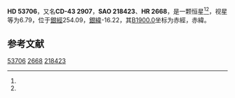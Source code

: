 {{Starbox begin
| name = HD 53706
}}
{{Starbox observe
| epoch = [[J2000.0|J2000.0]]
| constell = {{星座名待查}}<ref name=SIMBAD>{{cite web
 | url=http://simbad.u-strasbg.fr/simbad/sim-id?Ident=HR+2668
 | title=Pulsating variable Star
 | publisher=Centre de Données astronomiques de Strasbourg
 | work=SIMBAD
 | accessdate=2012-07-13
 | archive-date=2016-03-19
 | archive-url=https://web.archive.org/web/20160319043245/http://simbad.u-strasbg.fr/simbad/sim-id?Ident=HR+2668
 | dead-url=no
 }}</ref><ref name=DATA>{{cite web
 | url=http://vizier.u-strasbg.fr/viz-bin/VizieR-5?-out.add=.&-source=5050&-corr=PK=HR&-out.max=9999&HR=2668
 | title=VizieR Detailed Page
 | accessdate=2012-07-13
 | archive-date=2016-03-05
 | archive-url=https://web.archive.org/web/20160305002439/http://vizier.u-strasbg.fr/viz-bin/VizieR-5?-out.add=.&-source=5050&-corr=PK=HR&-out.max=9999&HR=2668
 | dead-url=no
 }}</ref>
| 星官 = 
| ra = {{RA|7|3|58.8}}<ref name=SIMBAD /><ref name=DATA />
| dec = {{DEC|-43|36|42}}<ref name=SIMBAD /><ref name=DATA />
| appmag_v = 6.79<ref name=SIMBAD /><ref name=DATA />
}}
{{Starbox character
| class = K0V<ref name=SIMBAD /><ref name=DATA />
| b-v = 0.8<ref name=SIMBAD /><ref name=DATA />
| u-b = 0.36<ref name=SIMBAD /><ref name=DATA />
| r-i = 0.28E<ref name=SIMBAD /><ref name=DATA />
| variable = 
}}
{{Starbox astrometry
| radial_v = 0.36
| prop_mo_ra = 90
| parallax = 0.052
| p_error = 
}}
{{Starbox catalog
| names =CD-43 2907，[[SAO星表|SAO]] 218423，[[HD星表|HD]] 53706，[[HR星表|HR]] 2668}}
{{Starbox reference |Simbad=HR+2668}}
{{Starbox end}}

'''HD 53706'''，又名'''CD-43 2907'''，'''SAO 218423'''、'''HR 2668'''，是一颗恒星<ref name=SIMBAD /><ref name=DATA />，视星等为6.79，位于[[銀道座標系|銀經]]254.09，[[銀道座標系|銀緯]]-16.22，其[[B1900.0|B1900.0]]坐标为赤經{{RA|7|0|54.8}}，赤緯{{DEC|-43|-16.22|20}}。

== 参考文献 ==
{{reflist}}

{{star-stub}}

[[Category:HD和HDE天體|53706]]
[[Category:HR天體|2668]]
[[Category:SAO天體|218423]]
